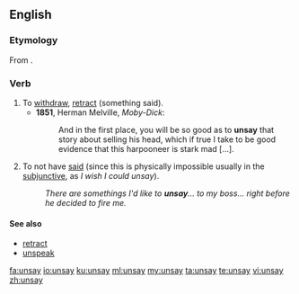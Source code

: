 ==English==

===Etymology===
From {{prefix|un|say}}.

===Verb===
{{en-verb|unsays|unsaying|unsaid|unsaid}}

# To [[withdraw]], [[retract]] (something said).
#*'''1851''', Herman Melville, ''Moby-Dick'':
#*:And in the first place, you will be so good as to '''unsay''' that story about selling his head, which if true I take to be good evidence that this harpooneer is stark mad [...].
#To not have [[said]] (since this is physically impossible usually in the [[subjunctive]], as ''I wish I could unsay'').
#:''There are somethings I'd like to '''unsay'''... to my boss... right before he decided to fire me.''

====See also====
* [[retract]]
* [[unspeak]]

[[fa:unsay]]
[[io:unsay]]
[[ku:unsay]]
[[ml:unsay]]
[[my:unsay]]
[[ta:unsay]]
[[te:unsay]]
[[vi:unsay]]
[[zh:unsay]]